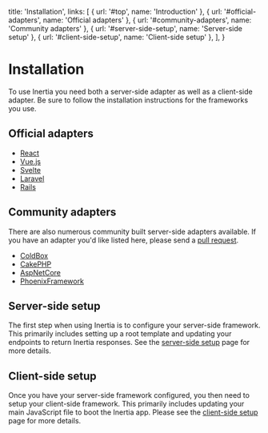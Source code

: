 
  title: 'Installation',
  links: [
    { url: '#top', name: 'Introduction' },
    { url: '#official-adapters', name: 'Official adapters' },
    { url: '#community-adapters', name: 'Community adapters' },
    { url: '#server-side-setup', name: 'Server-side setup' },
    { url: '#client-side-setup', name: 'Client-side setup' },
  ],
}

# Installation

To use Inertia you need both a server-side adapter as well as a client-side adapter. Be sure to follow the installation instructions for the frameworks you use.

## Official adapters

- [React](https://github.com/inertiajs/inertia-react)
- [Vue.js](https://github.com/inertiajs/inertia-vue)
- [Svelte](https://github.com/inertiajs/inertia-svelte)
- [Laravel](https://github.com/inertiajs/inertia-laravel)
- [Rails](https://github.com/inertiajs/inertia-rails)

## Community adapters

There are also numerous community built server-side adapters available. If you have an adapter you'd like listed here, please send a [pull request](https://github.com/inertiajs/inertiajs.com/edit/master/pages/installation.mdx).

- [ColdBox](https://github.com/elpete/cbInertia)
- [CakePHP](https://github.com/ishanvyas22/cakephp-inertiajs)
- [AspNetCore](https://github.com/Nothing-Works/inertia-aspnetcore)
- [PhoenixFramework](https://github.com/devato/inertia_phoenix)

## Server-side setup

The first step when using Inertia is to configure your server-side framework. This primarily includes setting up a root template and updating your endpoints to return Inertia responses. See the <a href="/server-side-setup">server-side setup</a> page for more details.

## Client-side setup

Once you have your server-side framework configured, you then need to setup your client-side framework. This primarily includes updating your main JavaScript file to boot the Inertia app. Please see the <a href="/client-side-setup">client-side setup</a> page for more details.
